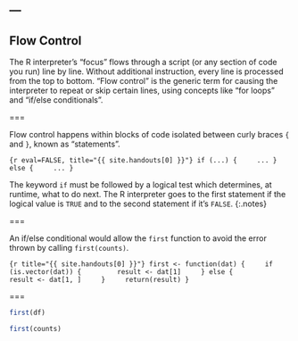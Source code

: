 ---
---

## Flow Control

The R interpreter's "focus" flows through a script (or any section of code you
run) line by line. Without additional instruction, every line is processed from
the top to bottom. "Flow control" is the generic term for causing the
interpreter to repeat or skip certain lines, using concepts like "for loops" and
"if/else conditionals".

===

Flow control happens within blocks of code isolated between curly braces `{` and
`}`, known as "statements".

```{r eval=FALSE, title="{{ site.handouts[0] }}"}
if (...) {
    ...
} else {
    ...
}
```

The keyword `if` must be followed by a logical test which determines, at runtime, what to do next.
The R interpreter goes to the first statement if the logical value is `TRUE` and to the second statement if it's `FALSE`.
{:.notes}

===

An if/else conditional would allow the `first` function to avoid the error thrown by calling `first(counts)`.

```{r title="{{ site.handouts[0] }}"}
first <- function(dat) {
    if (is.vector(dat)) {
        result <- dat[1]
    } else {
        result <- dat[1, ]
    }
    return(result)
}
```

===

```r
first(df)
```

```r
first(counts)
```
